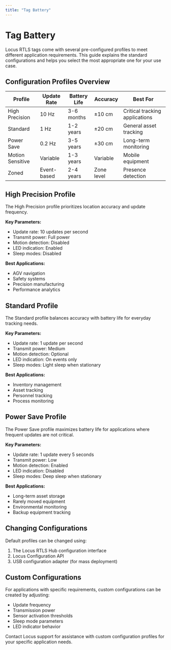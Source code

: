 ```yaml
---
title: "Tag Battery"
---
```

# Tag Battery

Locus RTLS tags come with several pre-configured profiles to meet different application requirements. This guide explains the standard configurations and helps you select the most appropriate one for your use case.

## Configuration Profiles Overview

| Profile | Update Rate | Battery Life | Accuracy | Best For |
|---------|-------------|--------------|----------|----------|
| High Precision | 10 Hz | 3-6 months | ±10 cm | Critical tracking applications |
| Standard | 1 Hz | 1-2 years | ±20 cm | General asset tracking |
| Power Save | 0.2 Hz | 3-5 years | ±30 cm | Long-term monitoring |
| Motion Sensitive | Variable | 1-3 years | Variable | Mobile equipment |
| Zoned | Event-based | 2-4 years | Zone level | Presence detection |

## High Precision Profile

The High Precision profile prioritizes location accuracy and update frequency.

**Key Parameters:**
- Update rate: 10 updates per second
- Transmit power: Full power
- Motion detection: Disabled
- LED indication: Enabled
- Sleep modes: Disabled

**Best Applications:**
- AGV navigation
- Safety systems
- Precision manufacturing
- Performance analytics

## Standard Profile

The Standard profile balances accuracy with battery life for everyday tracking needs.

**Key Parameters:**
- Update rate: 1 update per second
- Transmit power: Medium
- Motion detection: Optional
- LED indication: On events only
- Sleep modes: Light sleep when stationary

**Best Applications:**
- Inventory management
- Asset tracking
- Personnel tracking
- Process monitoring

## Power Save Profile

The Power Save profile maximizes battery life for applications where frequent updates are not critical.

**Key Parameters:**
- Update rate: 1 update every 5 seconds
- Transmit power: Low
- Motion detection: Enabled
- LED indication: Disabled
- Sleep modes: Deep sleep when stationary

**Best Applications:**
- Long-term asset storage
- Rarely moved equipment
- Environmental monitoring
- Backup equipment tracking

## Changing Configurations

Default profiles can be changed using:

1. The Locus RTLS Hub configuration interface
2. Locus Configuration API
3. USB configuration adapter (for mass deployment)

## Custom Configurations

For applications with specific requirements, custom configurations can be created by adjusting:

- Update frequency
- Transmission power
- Sensor activation thresholds
- Sleep mode parameters
- LED indicator behavior

Contact Locus support for assistance with custom configuration profiles for your specific application needs.
